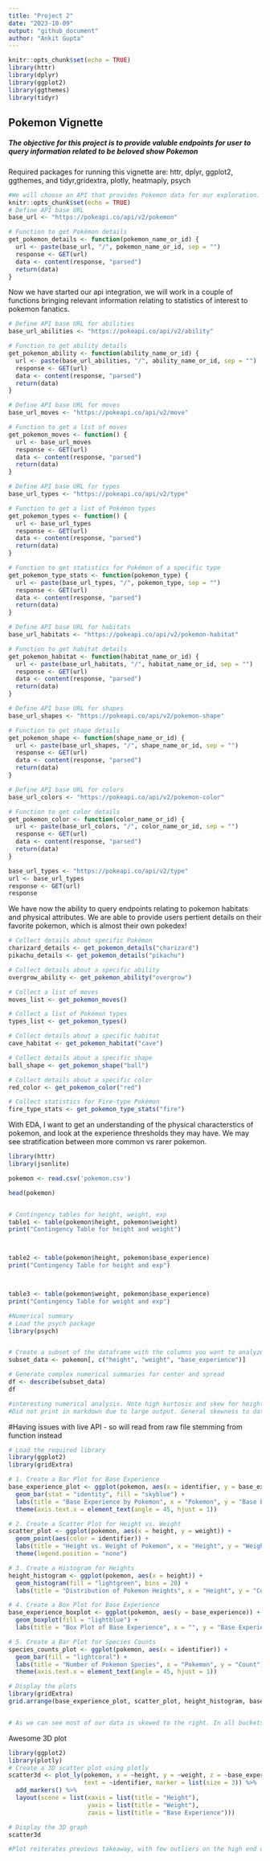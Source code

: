 ---
title: "Project 2"
date: "2023-10-09"
output: "github_document"
author: "Ankit Gupta"
---

```{r setup, include=FALSE}
knitr::opts_chunk$set(echo = TRUE)
library(httr)
library(dplyr)
library(ggplot2)
library(ggthemes)
library(tidyr)
```

## Pokemon Vignette
##### The objective for this project is to provide valuble endpoints for user to query information related to be beloved show Pokemon


Required packages for running this vignette are: httr, dplyr, ggplot2, ggthemes, and tidyr,gridextra, plotly, heatmaply, psych
```{r startup, error = TRUE }
#We will choose an API that provides Pokemon data for our exploration. To accomplish this, we will use the Poke API, which offers comprehensive pokemon-related data.
knitr::opts_chunk$set(echo = TRUE)
# Define API base URL
base_url <- "https://pokeapi.co/api/v2/pokemon"

# Function to get Pokémon details
get_pokemon_details <- function(pokemon_name_or_id) {
  url <- paste(base_url, "/", pokemon_name_or_id, sep = "")
  response <- GET(url)
  data <- content(response, "parsed")
  return(data)
}

```

Now we have started our api integration, we will work in a couple of functions bringing relevant information relating to statistics of interest to pokemon fanatics.


```{r pre, error = TRUE }

# Define API base URL for abilities
base_url_abilities <- "https://pokeapi.co/api/v2/ability"

# Function to get ability details
get_pokemon_ability <- function(ability_name_or_id) {
  url <- paste(base_url_abilities, "/", ability_name_or_id, sep = "")
  response <- GET(url)
  data <- content(response, "parsed")
  return(data)
}

# Define API base URL for moves
base_url_moves <- "https://pokeapi.co/api/v2/move"

# Function to get a list of moves
get_pokemon_moves <- function() {
  url <- base_url_moves
  response <- GET(url)
  data <- content(response, "parsed")
  return(data)
}

# Define API base URL for types
base_url_types <- "https://pokeapi.co/api/v2/type"

# Function to get a list of Pokémon types
get_pokemon_types <- function() {
  url <- base_url_types
  response <- GET(url)
  data <- content(response, "parsed")
  return(data)
}

# Function to get statistics for Pokémon of a specific type
get_pokemon_type_stats <- function(pokemon_type) {
  url <- paste(base_url_types, "/", pokemon_type, sep = "")
  response <- GET(url)
  data <- content(response, "parsed")
  return(data)
}

# Define API base URL for habitats
base_url_habitats <- "https://pokeapi.co/api/v2/pokemon-habitat"

# Function to get habitat details
get_pokemon_habitat <- function(habitat_name_or_id) {
  url <- paste(base_url_habitats, "/", habitat_name_or_id, sep = "")
  response <- GET(url)
  data <- content(response, "parsed")
  return(data)
}

# Define API base URL for shapes
base_url_shapes <- "https://pokeapi.co/api/v2/pokemon-shape"

# Function to get shape details
get_pokemon_shape <- function(shape_name_or_id) {
  url <- paste(base_url_shapes, "/", shape_name_or_id, sep = "")
  response <- GET(url)
  data <- content(response, "parsed")
  return(data)
}

# Define API base URL for colors
base_url_colors <- "https://pokeapi.co/api/v2/pokemon-color"

# Function to get color details
get_pokemon_color <- function(color_name_or_id) {
  url <- paste(base_url_colors, "/", color_name_or_id, sep = "")
  response <- GET(url)
  data <- content(response, "parsed")
  return(data)
}

base_url_types <- "https://pokeapi.co/api/v2/type"
url <- base_url_types
response <- GET(url)
response
```

We have now the ability to query endpoints relating to pokemon habitats and physical attributes. We are able to provide users pertient details on their favorite pokemon, which is almost their own pokedex!

```{r post, error = TRUE }

# Collect details about specific Pokémon
charizard_details <- get_pokemon_details("charizard")
pikachu_details <- get_pokemon_details("pikachu")

# Collect details about a specific ability
overgrow_ability <- get_pokemon_ability("overgrow")

# Collect a list of moves
moves_list <- get_pokemon_moves()

# Collect a list of Pokémon types
types_list <- get_pokemon_types()

# Collect details about a specific habitat
cave_habitat <- get_pokemon_habitat("cave")

# Collect details about a specific shape
ball_shape <- get_pokemon_shape("ball")

# Collect details about a specific color
red_color <- get_pokemon_color("red")

# Collect statistics for Fire-type Pokémon
fire_type_stats <- get_pokemon_type_stats("fire")


```
With EDA, I want to get an understanding of the physical characterstics of pokemon, and look at the experience thresholds they may have. We may see stratification between more common vs rarer pokemon.
```{r viz, echo=TRUE, ERROR = TRUE}

library(httr)
library(jsonlite)

pokemon <- read.csv('pokemon.csv')

head(pokemon)


# Contingency tables for height, weight, exp
table1 <- table(pokemon$height, pokemon$weight)
print("Contingency Table for height and weight")



table2 <- table(pokemon$height, pokemon$base_experience)
print("Contingency Table for height and exp")



table3 <- table(pokemon$weight, pokemon$base_experience)
print("Contingency Table for weight and exp")

#Numerical summary
# Load the psych package
library(psych)


# Create a subset of the dataframe with the columns you want to analyze
subset_data <- pokemon[, c("height", "weight", "base_experience")]

# Generate complex numerical summaries for center and spread
df <- describe(subset_data)
df

#interesting numerical analysis. Note high kurtosis and skew for height variable
#Did not print in markdown due to large output. General skewness to data
```
#Having issues with live API - so will read from raw file stemming from function instead

```{r plotter, echo = TRUE}
# Load the required library
library(ggplot2)
library(gridExtra)

# 1. Create a Bar Plot for Base Experience
base_experience_plot <- ggplot(pokemon, aes(x = identifier, y = base_experience)) +
  geom_bar(stat = "identity", fill = "skyblue") +
  labs(title = "Base Experience by Pokemon", x = "Pokemon", y = "Base Experience") +
  theme(axis.text.x = element_text(angle = 45, hjust = 1))

# 2. Create a Scatter Plot for Height vs. Weight
scatter_plot <- ggplot(pokemon, aes(x = height, y = weight)) +
  geom_point(aes(color = identifier)) +
  labs(title = "Height vs. Weight of Pokemon", x = "Height", y = "Weight") +
  theme(legend.position = "none")

# 3. Create a Histogram for Heights
height_histogram <- ggplot(pokemon, aes(x = height)) +
  geom_histogram(fill = "lightgreen", bins = 20) +
  labs(title = "Distribution of Pokemon Heights", x = "Height", y = "Count")

# 4. Create a Box Plot for Base Experience
base_experience_boxplot <- ggplot(pokemon, aes(y = base_experience)) +
  geom_boxplot(fill = "lightblue") +
  labs(title = "Box Plot of Base Experience", x = "", y = "Base Experience")

# 5. Create a Bar Plot for Species Counts
species_counts_plot <- ggplot(pokemon, aes(x = identifier)) +
  geom_bar(fill = "lightcoral") +
  labs(title = "Number of Pokemon Species", x = "Pokemon", y = "Count") +
  theme(axis.text.x = element_text(angle = 45, hjust = 1))

# Display the plots
library(gridExtra)
grid.arrange(base_experience_plot, scatter_plot, height_histogram, base_experience_boxplot, species_counts_plot, ncol = 2)


# As we can see most of our data is skewed to the right. In all buckets (height, weight, experience), we see usual lower values with a few upward values present. This could be due to legendary pokemon which have great proportions and experience
```

Awesome 3D plot
```{r unique, echo = TRUE}
library(ggplot2)
library(plotly)
# Create a 3D scatter plot using plotly
scatter3d <- plot_ly(pokemon, x = ~height, y = ~weight, z = ~base_experience, color = ~identifier, 
                     text = ~identifier, marker = list(size = 3)) %>%
  add_markers() %>%
  layout(scene = list(xaxis = list(title = "Height"), 
                      yaxis = list(title = "Weight"), 
                      zaxis = list(title = "Base Experience")))

# Display the 3D graph
scatter3d

#Plot reiterates previous takeaway, with few outliers on the high end due to legendary status.
```